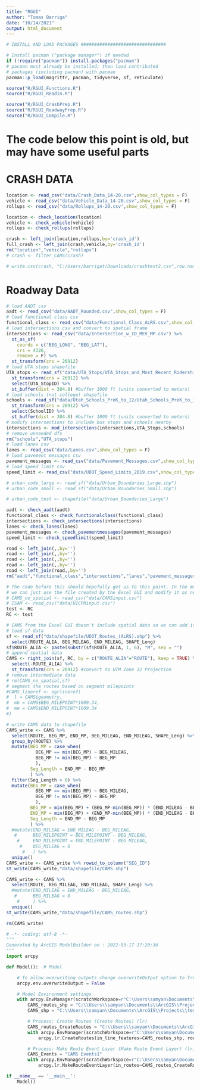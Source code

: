 ```yaml
---
title: "RGUI"
author: "Tomas Barriga"
date: "10/14/2021"
output: html_document
---
```


```r
# INSTALL AND LOAD PACKAGES ################################

# Install pacman ("package manager") if needed
if (!require("pacman")) install.packages("pacman")
# pacman must already be installed; then load contributed
# packages (including pacman) with pacman
pacman::p_load(magrittr, pacman, tidyverse, sf, reticulate)

source("R/RGUI_Functions.R")
source("R/RGUI_ReadIn.R")
```

```r

source("R/RGUI_CrashPrep.R")
source("R/RGUI_RoadwayPrep.R")
source("R/RGUI_Compile.R")

```



# The code below this point is old, but may have some useful parts

# CRASH DATA

```r
location <- read_csv("data/Crash_Data_14-20.csv",show_col_types = F)
vehicle <- read_csv("data/Vehicle_Data_14-20.csv",show_col_types = F)
rollups <- read_csv("data/Rollups_14-20.csv",show_col_types = F)
```

```r
location <- check_location(location)
vehicle <- check_vehicle(vehicle)
rollups <- check_rollups(rollups)
```

```r
crash <- left_join(location,rollups,by='crash_id')
full_crash <- left_join(crash,vehicle,by='crash_id')
rm("location","vehicle","rollups")
# crash <- filter_CAMS(crash)
```

```r
# write.csv(crash, "C:/Users/barrigat/Downloads/crashtest2.csv",row.names = F)
```

# Roadway Data

```r
# load AADT csv
aadt <- read_csv("data/AADT_Rounded.csv",show_col_types = F)
# load functional class csv
functional_class <- read_csv("data/Functional_Class_ALRS.csv",show_col_types = F)
# load intersections csv and convert to spatial frame
intersections <- read_csv("data/Intersection_w_ID_MEV_MP.csv") %>%
  st_as_sf(
    coords = c("BEG_LONG", "BEG_LAT"), 
    crs = 4326,
    remove = F) %>%
  st_transform(crs = 26912)
# load UTA stops shapefile
UTA_stops <- read_sf("data/UTA_Stops/UTA_Stops_and_Most_Recent_Ridership.shp") %>%
  st_transform(crs = 26912) %>%
  select(UTA_StopID) %>%
  st_buffer(dist = 304.8) #buffer 1000 ft (units converted to meters)
# load schools (not college) shapefile
schools <- read_sf("data/Utah_Schools_PreK_to_12/Utah_Schools_PreK_to_12.shp") %>%
  st_transform(crs = 26912) %>%
  select(SchoolID) %>%
  st_buffer(dist = 304.8) #buffer 1000 ft (units converted to meters)
# modify intersections to include bus stops and schools nearby
intersections <- mod_intersections(intersections,UTA_Stops,schools)
# remove unneeded dfs
rm("schools","UTA_stops")
# load lanes csv
lanes <- read_csv("data/Lanes.csv",show_col_types = F)
# load pavement messages csv
pavement_messages <- read_csv("data/Pavement_Messages.csv",show_col_types = F)
# load speed limit csv
speed_limit <- read_csv("data/UDOT_Speed_Limits_2019.csv",show_col_types = F)

# urban_code_large <- read_sf("data/Urban_Boundaries_Large.shp")
# urban_code_small <- read_sf("data/Urban_Boundaries_Small.shp")

# urban_code_test <- shapefile("data/Urban_Boundaries_Large")
```

```r
aadt <- check_aadt(aadt)
functional_class <- check_functionalclass(functional_class)
intersections <- check_intersections(intersections)
lanes <- check_lanes(lanes)
pavement_messages <- check_pavementmessages(pavement_messages)
speed_limit <- check_speedlimit(speed_limit)
```

```r
road <- left_join(,,by='')
road <- left_join(,,by='')
road <- left_join(,,by='')
road <- left_join(,,by='')
road <- left_join(road,,by='')
rm("aadt","functional_class","intersections","lanes","pavement_messages","speed_limit")
```

```r
# The code before this should hopefully get us to this point. In the meanwhile,
# we can just use the file created by the Excel GUI and modify it as needed.
# CAMS_no_spatial <- read_csv("data/CAMSinput.csv")
# ISAM <- read_csv("data/UICPMinput.csv")
test <- RC
RC <- test

# CAMS from the Excel GUI doesn't include spatial data so we can add it in here.
# load sf data
sf <- read_sf("data/shapefile/UDOT_Routes_(ALRS).shp") %>%
  select(ROUTE_ALIA, BEG_MILEAG, END_MILEAG, SHAPE_Leng)
sf$ROUTE_ALIA <- paste(substr(sf$ROUTE_ALIA, 1, 6), "M", sep = "")
# append spatial data
CAMS <- right_join(sf, RC, by = c("ROUTE_ALIA"="ROUTE"), keep = TRUE) %>%
  select(-ROUTE_ALIA) %>%
  st_transform(crs = 26912) #convert to UTM Zone 12 Projection
# remove intermediate data
# rm(CAMS_no_spatial,sf)
# segment the routes based on segment milepoints
#CAMS_lineref <- ogrlineref(
#  l = CAMS$geometry,
#  mb = CAMS$BEG_MILEPOINT*1609.34,
#  me = CAMS$END_MILEPOINT*1609.34
#)

# write CAMS data to shapefile
CAMS_write <- CAMS %>%
  select(ROUTE, BEG_MP, END_MP, BEG_MILEAG, END_MILEAG, SHAPE_Leng) %>%
  group_by(ROUTE) %>%
  mutate(BEG_MP = case_when(
           BEG_MP == min(BEG_MP) ~ BEG_MILEAG,
           BEG_MP != min(BEG_MP) ~ BEG_MP
           ),
         Seg_Length = END_MP - BEG_MP
         ) %>%
  filter(Seg_Length > 0) %>%
  mutate(BEG_MP = case_when(
           BEG_MP == min(BEG_MP) ~ BEG_MILEAG,
           BEG_MP != min(BEG_MP) ~ BEG_MP
           ),
         BEG_MP = min(BEG_MP) + (BEG_MP-min(BEG_MP)) * (END_MILEAG - BEG_MILEAG)/(max(END_MP) - min(BEG_MP)),
         END_MP = min(BEG_MP) + (END_MP-min(BEG_MP)) * (END_MILEAG - BEG_MILEAG)/(max(END_MP) - min(BEG_MP)),
         Seg_Length = END_MP - BEG_MP
         ) %>%
  #mutate(END_MILEAG = END_MILEAG - BEG_MILEAG,
   #      BEG_MILEPOINT = BEG_MILEPOINT - BEG_MILEAG,
    #     END_MILEPOINT = END_MILEPOINT - BEG_MILEAG,
     #    BEG_MILEAG = 0
      #   ) %>%
  unique()
CAMS_write <- CAMS_write %>% rowid_to_column("SEG_ID")
st_write(CAMS_write,"data/shapefile/CAMS.shp")

CAMS_write <- CAMS %>%
  select(ROUTE, BEG_MILEAG, END_MILEAG, SHAPE_Leng) %>%
  #mutate(END_MILEAG = END_MILEAG - BEG_MILEAG,
   #      BEG_MILEAG = 0
    #     ) %>%
  unique()
st_write(CAMS_write,"data/shapefile/CAMS_routes.shp")

rm(CAMS_write)

```

```python

# -*- coding: utf-8 -*-
"""
Generated by ArcGIS ModelBuilder on : 2022-03-17 17:20:36
"""
import arcpy

def Model():  # Model

    # To allow overwriting outputs change overwriteOutput option to True.
    arcpy.env.overwriteOutput = False

    # Model Environment settings
    with arcpy.EnvManager(scratchWorkspace=r"C:\Users\samyan\Documents\ArcGIS\Projects\test_CAMS-segmentation\test_CAMS-segmentation.gdb", workspace=r"C:\Users\samyan\Documents\ArcGIS\Projects\test_CAMS-segmentation\test_CAMS-segmentation.gdb"):
        CAMS_routes_shp = "C:\\Users\\samyan\\Documents\\ArcGIS\\Projects\\test_CAMS-segmentation\\data\\CAMS_routes\\CAMS_routes.shp"
        CAMS_shp = "C:\\Users\\samyan\\Documents\\ArcGIS\\Projects\\test_CAMS-segmentation\\data\\CAMS\\CAMS.shp"

        # Process: Create Routes (Create Routes) (lr)
        CAMS_routes_CreateRoutes = "C:\\Users\\samyan\\Documents\\ArcGIS\\Projects\\test_CAMS-segmentation\\test_CAMS-segmentation.gdb\\CAMS_routes_CreateRoutes"
        with arcpy.EnvManager(scratchWorkspace=r"C:\Users\samyan\Documents\ArcGIS\Projects\test_CAMS-segmentation\test_CAMS-segmentation.gdb", workspace=r"C:\Users\samyan\Documents\ArcGIS\Projects\test_CAMS-segmentation\test_CAMS-segmentation.gdb"):
            arcpy.lr.CreateRoutes(in_line_features=CAMS_routes_shp, route_id_field="LABEL", out_feature_class=CAMS_routes_CreateRoutes, measure_source="TWO_FIELDS", from_measure_field="BEG_MIL", to_measure_field="END_MIL", coordinate_priority="UPPER_LEFT", measure_factor=1, measure_offset=0, ignore_gaps="IGNORE", build_index="INDEX")

        # Process: Make Route Event Layer (Make Route Event Layer) (lr)
        CAMS_Events = "CAMS Events1"
        with arcpy.EnvManager(scratchWorkspace=r"C:\Users\samyan\Documents\ArcGIS\Projects\test_CAMS-segmentation\test_CAMS-segmentation.gdb", workspace=r"C:\Users\samyan\Documents\ArcGIS\Projects\test_CAMS-segmentation\test_CAMS-segmentation.gdb"):
            arcpy.lr.MakeRouteEventLayer(in_routes=CAMS_routes_CreateRoutes, route_id_field="LABEL", in_table=CAMS_shp, in_event_properties="LABEL Line BEG_MILEP END_MILEP", out_layer=CAMS_Events, offset_field="", add_error_field="ERROR_FIELD", add_angle_field="NO_ANGLE_FIELD", angle_type="NORMAL", complement_angle="ANGLE", offset_direction="LEFT", point_event_type="POINT")

if __name__ == '__main__':
    Model()

```
